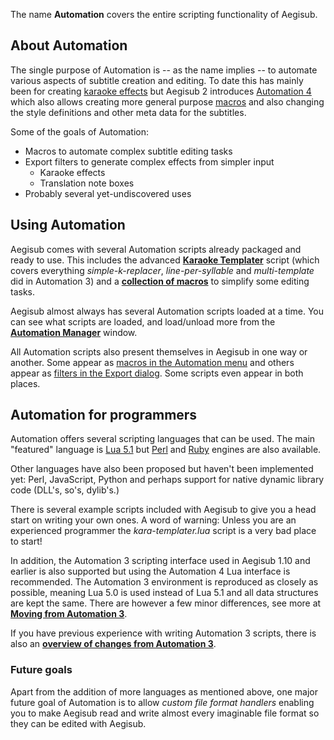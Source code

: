 The name '''Automation''' covers the entire scripting functionality of Aegisub.

== About Automation ==

The single purpose of Automation is -- as the name implies -- to automate various aspects of subtitle creation and editing. To date this has mainly been for creating [[Glossary:Karaoke effect|karaoke effects]] but Aegisub 2 introduces [[Sidebar:History of Automation|Automation 4]] which also allows creating more general purpose [[Glossary:Macro|macros]] and also changing the style definitions and other meta data for the subtitles.

Some of the goals of Automation:
* Macros to automate complex subtitle editing tasks
* Export filters to generate complex effects from simpler input
** Karaoke effects
** Translation note boxes
* Probably several yet-undiscovered uses

== Using Automation ==

Aegisub comes with several Automation scripts already packaged and ready to use. This includes the advanced '''[[Karaoke Templater]]''' script (which covers everything ''simple-k-replacer'', ''line-per-syllable'' and ''multi-template'' did in Automation 3) and a '''[[Using the included macros|collection of macros]]''' to simplify some editing tasks.

Aegisub almost always has several Automation scripts loaded at a time. You can see what scripts are loaded, and load/unload more from the '''[[Automation Manager]]''' window.

All Automation scripts also present themselves in Aegisub in one way or another. Some appear as [[Running Automation macros|macros in the Automation menu]] and others appear as [[Exporting subtitles|filters in the Export dialog]]. Some scripts even appear in both places.

== Automation for programmers ==

Automation offers several scripting languages that can be used. The main "featured" language is [http://www.lua.org Lua 5.1] but [http://www.perl.org/ Perl] and [http://www.ruby-lang.org/ Ruby] engines are also available.

Other languages have also been proposed but haven't been implemented yet: Perl, JavaScript, Python and perhaps support for native dynamic library code (DLL's, so's, dylib's.)

There is several example scripts included with Aegisub to give you a head start on writing your own ones. A word of warning: Unless you are an experienced programmer the ''kara-templater.lua'' script is a very bad place to start!

In addition, the Automation 3 scripting interface used in Aegisub 1.10 and earlier is also supported but using the Automation 4 Lua interface is recommended. The Automation 3 environment is reproduced as closely as possible, meaning Lua 5.0 is used instead of Lua 5.1 and all data structures are kept the same. There are however a few minor differences, see more at '''[[Moving from Automation 3]]'''.

If you have previous experience with writing Automation 3 scripts, there is also an '''[[overview of changes from Automation 3]]'''.

=== Future goals ===

Apart from the addition of more languages as mentioned above, one major future goal of Automation is to allow ''custom file format handlers'' enabling you to make Aegisub read and write almost every imaginable file format so they can be edited with Aegisub.